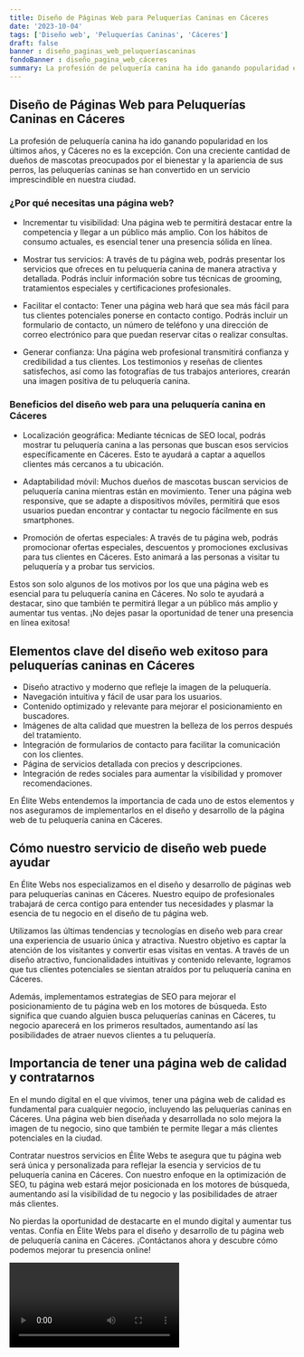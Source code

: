 ```yaml
---
title: Diseño de Páginas Web para Peluquerías Caninas en Cáceres
date: '2023-10-04'
tags: ['Diseño web', 'Peluquerías Caninas', 'Cáceres']
draft: false
banner : diseño_paginas_web_peluqueríascaninas
fondoBanner : diseño_pagina_web_cáceres
summary: La profesión de peluquería canina ha ido ganando popularidad en los últimos años, y Cáceres no es la excepción. Con una creciente cantidad de dueños de mascotas preocupados por el bienestar y la apariencia de sus perros, las peluquerías caninas se han convertido en un servicio imprescindible en nuestra ciudad.
---
```


## Diseño de Páginas Web para Peluquerías Caninas en Cáceres

La profesión de peluquería canina ha ido ganando popularidad en los últimos años, y Cáceres no es la excepción. Con una creciente cantidad de dueños de mascotas preocupados por el bienestar y la apariencia de sus perros, las peluquerías caninas se han convertido en un servicio imprescindible en nuestra ciudad.

### ¿Por qué necesitas una página web?

- Incrementar tu visibilidad: Una página web te permitirá destacar entre la competencia y llegar a un público más amplio. Con los hábitos de consumo actuales, es esencial tener una presencia sólida en línea.

- Mostrar tus servicios: A través de tu página web, podrás presentar los servicios que ofreces en tu peluquería canina de manera atractiva y detallada. Podrás incluir información sobre tus técnicas de grooming, tratamientos especiales y certificaciones profesionales.

- Facilitar el contacto: Tener una página web hará que sea más fácil para tus clientes potenciales ponerse en contacto contigo. Podrás incluir un formulario de contacto, un número de teléfono y una dirección de correo electrónico para que puedan reservar citas o realizar consultas.

- Generar confianza: Una página web profesional transmitirá confianza y credibilidad a tus clientes. Los testimonios y reseñas de clientes satisfechos, así como las fotografías de tus trabajos anteriores, crearán una imagen positiva de tu peluquería canina.

### Beneficios del diseño web para una peluquería canina en Cáceres

- Localización geográfica: Mediante técnicas de SEO local, podrás mostrar tu peluquería canina a las personas que buscan esos servicios específicamente en Cáceres. Esto te ayudará a captar a aquellos clientes más cercanos a tu ubicación.

- Adaptabilidad móvil: Muchos dueños de mascotas buscan servicios de peluquería canina mientras están en movimiento. Tener una página web responsive, que se adapte a dispositivos móviles, permitirá que esos usuarios puedan encontrar y contactar tu negocio fácilmente en sus smartphones.

- Promoción de ofertas especiales: A través de tu página web, podrás promocionar ofertas especiales, descuentos y promociones exclusivas para tus clientes en Cáceres. Esto animará a las personas a visitar tu peluquería y a probar tus servicios.

Estos son solo algunos de los motivos por los que una página web es esencial para tu peluquería canina en Cáceres. No solo te ayudará a destacar, sino que también te permitirá llegar a un público más amplio y aumentar tus ventas. ¡No dejes pasar la oportunidad de tener una presencia en línea exitosa!

<GifSeo />

<Cta />

## Elementos clave del diseño web exitoso para peluquerías caninas en Cáceres

- Diseño atractivo y moderno que refleje la imagen de la peluquería.
- Navegación intuitiva y fácil de usar para los usuarios.
- Contenido optimizado y relevante para mejorar el posicionamiento en buscadores.
- Imágenes de alta calidad que muestren la belleza de los perros después del tratamiento.
- Integración de formularios de contacto para facilitar la comunicación con los clientes.
- Página de servicios detallada con precios y descripciones.
- Integración de redes sociales para aumentar la visibilidad y promover recomendaciones.

En Élite Webs entendemos la importancia de cada uno de estos elementos y nos aseguramos de implementarlos en el diseño y desarrollo de la página web de tu peluquería canina en Cáceres.

## Cómo nuestro servicio de diseño web puede ayudar

En Élite Webs nos especializamos en el diseño y desarrollo de páginas web para peluquerías caninas en Cáceres. Nuestro equipo de profesionales trabajará de cerca contigo para entender tus necesidades y plasmar la esencia de tu negocio en el diseño de tu página web.

Utilizamos las últimas tendencias y tecnologías en diseño web para crear una experiencia de usuario única y atractiva. Nuestro objetivo es captar la atención de los visitantes y convertir esas visitas en ventas. A través de un diseño atractivo, funcionalidades intuitivas y contenido relevante, logramos que tus clientes potenciales se sientan atraídos por tu peluquería canina en Cáceres.

Además, implementamos estrategias de SEO para mejorar el posicionamiento de tu página web en los motores de búsqueda. Esto significa que cuando alguien busca peluquerías caninas en Cáceres, tu negocio aparecerá en los primeros resultados, aumentando así las posibilidades de atraer nuevos clientes a tu peluquería.

## Importancia de tener una página web de calidad y contratarnos

En el mundo digital en el que vivimos, tener una página web de calidad es fundamental para cualquier negocio, incluyendo las peluquerías caninas en Cáceres. Una página web bien diseñada y desarrollada no solo mejora la imagen de tu negocio, sino que también te permite llegar a más clientes potenciales en la ciudad.

Contratar nuestros servicios en Élite Webs te asegura que tu página web será única y personalizada para reflejar la esencia y servicios de tu peluquería canina en Cáceres. Con nuestro enfoque en la optimización de SEO, tu página web estará mejor posicionada en los motores de búsqueda, aumentando así la visibilidad de tu negocio y las posibilidades de atraer más clientes.

No pierdas la oportunidad de destacarte en el mundo digital y aumentar tus ventas. Confía en Élite Webs para el diseño y desarrollo de tu página web de peluquería canina en Cáceres. ¡Contáctanos ahora y descubre cómo podemos mejorar tu presencia online!

<Video />

<CtaBot job='Peluquerías Caninas' city='Cáceres'/>

<Gmaps query='Cáceres+españa+maps' />